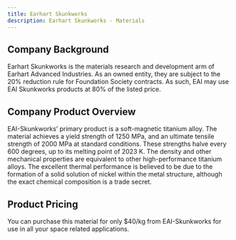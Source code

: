 ```yaml
---
title: Earhart Skunkworks
description: Earhart Skunkworks - Materials
---
```


## Company Background

Earhart Skunkworks is the materials research and development arm of Earhart Advanced Industries. As an owned entity, they are subject to the 20% reduction rule for Foundation Society contracts. As such, EAI may use EAI Skunkworks products at 80% of the listed price.

## Company Product Overview

EAI-Skunkworks’ primary product is a soft-magnetic titanium alloy. The material achieves a yield strength of 1250 MPa, and an ultimate tensile strength of 2000 MPa at standard conditions. These strengths halve every 600 degrees, up to its melting point of 2023 K. The density and other mechanical properties are equivalent to other high-performance titanium alloys. The excellent thermal performance is believed to be due to the formation of a solid solution of nickel within the metal structure, although the exact chemical composition is a trade secret.

## Product Pricing

You can purchase this material for only $40/kg from EAI-Skunkworks for use in all your space related applications.
